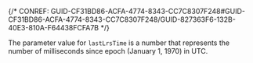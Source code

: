 

{/* CONREF: GUID-CF31BD86-ACFA-4774-8343-CC7C8307F248#GUID-CF31BD86-ACFA-4774-8343-CC7C8307F248/GUID-827363F6-132B-40E3-810A-F64438FCFA7B  */}

The parameter value for `lastLrsTime` is a number that represents the number of milliseconds since epoch (January 1, 1970) in UTC.
